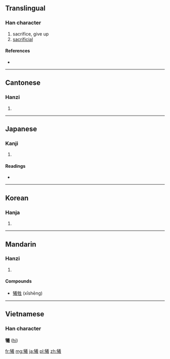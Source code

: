{{also|犠|牺}}
==Translingual==

===Han character===
{{Han char|rn=93|rad=牛|as=16|sn=20|four=2855<sub>3</sub>|canj=竹手廿土尸 (HQTGS)}}

# sacrifice, give up
# [[sacrificial]]

====References====
* {{Han ref|kx=0705.090|dkj=20209|dj=1117.350|hdz=31822.040|uh=72A7|ud=29351|bh=C4EB|bd=50411}}

----

==Cantonese==

===Hanzi===
{{yue-hanzi|jyut=|y=hei1|sim=牺}}

# {{defn|Cantonese|sort=牛16}}

----

==Japanese==

===Kanji===
{{ja-kanji|grade=|rs=牛16}}

# {{defn|Japanese|sort=牛16}}

====Readings====
* {{ja-readings|on=[[ぎ]] (gi), [[き]] (ki)|kun=[[いけにえ]] (ikenie)}}

----

==Korean==

===Hanja===
{{ko-hanja|hangeul=[[희]], [[사]]|eumhun=|rv=hui, sa|mr=hŭi, sa|y=huy, sa}}

# {{defn|Korean|sort=牛16}}

----

==Mandarin==

===Hanzi===
{{cmn-hanzi|sim=牺|pin=[[suō]] ([[suo1]]), [[xī]] ([[xi1]])|wg=so<sup>1</sup>, hsi<sup>1</sup>}}
#{{defn|Mandarin|sort=牛16}}

====Compounds====
*[[犧牲]] (xīshēng)

----

==Vietnamese==
===Han character===
'''犧''' ([[hi]])

[[fr:犧]]
[[mg:犧]]
[[ja:犧]]
[[pl:犧]]
[[zh:犧]]